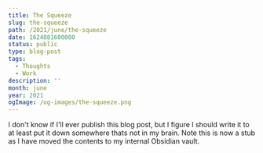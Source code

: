 ```yaml
---
title: The Squeeze
slug: the-squeeze
path: /2021/june/the-squeeze
date: 1624881600000
status: public
type: blog-post
tags:
  - Thoughts
  - Work
description: ''
month: june
year: 2021
ogImage: /og-images/the-squeeze.png
---
```




I don't know if I'll ever publish this blog post, but I figure I should write it
to at least put it down somewhere thats not in my brain. Note this is now a stub
as I have moved the contents to my internal Obsidian vault.

